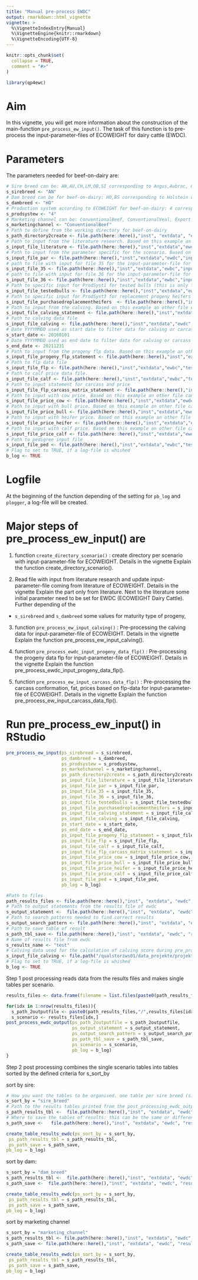```yaml
---
title: "Manual pre-process EWDC"
output: rmarkdown::html_vignette
vignette: >
  %\VignetteIndexEntry{Manual}
  %\VignetteEngine{knitr::rmarkdown}
  %\VignetteEncoding{UTF-8}
---
```


```r
knitr::opts_chunk$set(
  collapse = TRUE,
  comment = "#>"
)
```

```r
library(qp4ewc)
```

# Aim

In this vignette, you will get more information about the construction of the main-function `pre_process_ew_input()`. The task of this function is to pre-process the input-parameter-files of ECOWEIGHT for dairy cattle (EWDC).

# Parameters

The parameters needed for beef-on-dairy are:


```r
# Sire breed can be: AN,AU,CH,LM,OB,SI corresponding to Angus,Aubrac, Charolais, Limousin, Original-Braunvieh, Simmental
s_sirebreed <- "AN"
# Dam breed can be for beef-on-dairy: HO,BS corresponding to Holstein or Brown Swiss (+Braunvieh) 
s_dambreed <- "HO"
# Production system according to ECOWEIGHT for beef-on-dairy: 4 corresponding to dairy
s_prodsystew <- "4"
# Marketing channel can be: ConventionalBeef, ConventionalVeal, Export corresponding to intensive fattening system for beef or veal or all crossbred calves being sold as calves to the handler
s_marketingchannel <- "ConventionalBeef"
# Path to define from the working directory for beef-on-dairy
s_path_directory2create <- file.path(here::here(),"inst", "extdata", "ewdc", "Ecoweight_output")
# Path to input from the literature research. Based on this example an other file can be created with different input-value and input-source.
s_input_file_literature <- file.path(here::here(),"inst","extdata","ewdc",paste0("input_literature_",s_dambreed,"_",s_marketingchannel,".txt"))
# Path to input from the parameter specific for the scenario. Based on this example an other file can be created with different input-value.
s_input_file_par <- file.path(here::here(),"inst","extdata","ewdc","input_par_statement.txt")
# path to file with input for file 35 for the input-parameter-file for ECOWEIGHT
s_input_file_35 <- file.path(here::here(),"inst","extdata","ewbc","input35_statement.txt")
# path to file with input for file 36 for the input-parameter-file for ECOWEIGHT
s_input_file_36 <- file.path(here::here(),"inst","extdata","ewbc","input36_statement.txt")
# Path to specific input for ProdSyst1 for tested bulls (this is only for beef-on-beef needed)
s_input_file_testedbulls <- file.path(here::here(),"inst","extdata","ewbc","input_testedbulls.txt")
# Path to specific input for ProdSyst3 for replacement progeny heifers (this is only for beef-on-beef needed)
s_input_file_purchasedreplacementheifers  <- file.path(here::here(),"inst","extdata","ewbc","input_purchasedreplacementheifers.txt")
# Path to input from the calving. Based on this example an other file can be created with different input-values.
s_input_file_calving_statement <- file.path(here::here(),"inst","extdata","ewdc","input_calving_statement.txt")
# Path to calving data file
s_input_file_calving <- file.path(here::here(),"inst","extdata","ewdc","test","test_zws_muku_gal.csv")
# Date YYYYMMDD used as start date to filter data for calving or carcass
s_start_date <- 20160101
# Date YYYYMMDD used as end date to filter data for calving or carcass
s_end_date <- 20211231
# Path to input from the progeny flp data. Based on this example an other file can be created with different input-values.
s_input_file_progeny_flp_statement <- file.path(here::here(),"inst","extdata","ewdc","input_flp_statement.txt")
# Path to flp data file
s_input_file_flp <- file.path(here::here(),"inst","extdata","ewbc","test","zws_muku_flp.csv")
# Path to calf price data file.
s_input_file_calf <- file.path(here::here(),"inst","extdata","ewbc","test","test_calf_data.csv")
# Path to input statement for carcass and price
s_input_file_flp_carcass_matrix_statement <- file.path(here::here(),"inst","extdata","ewdc","input_flp_carcass_matrix_statement.txt")
# Path to input with cow price. Based on this example an other file can be created with different input-values.
s_input_file_price_cow <- file.path(here::here(),"inst","extdata","ewdc","cow_price.txt")
# Path to input with bull price. Based on this example an other file can be created with different input-values.
s_input_file_price_bull <- file.path(here::here(),"inst","extdata","ewdc","bull_price.txt")
# Path to input with heifer price. Based on this example an other file can be created with different input-values.
s_input_file_price_heifer <- file.path(here::here(),"inst","extdata","ewdc","heifer_price.txt")
# Path to input with calf price. Based on this example an other file can be created with different input-values
s_input_file_price_calf <- file.path(here::here(),"inst","extdata","ewdc","veal_price.txt")
# Path to pedigree input file
s_input_file_ped <- file.path(here::here(),"inst","extdata","ewbc","test","test_pedigree.txt")
# Flag to set to TRUE, if a log-file is whished
b_log <- TRUE
```

# Logfile

At the beginning of the function depending of the setting for `pb_log` and `plogger`, a log-file will be created.

# Major steps of pre_process_ew_input() are

 1) function `create_directory_scenario()` : create directory per scenario with input-parameter-file for ECOWEIGHT. Details in the vignette Explain the function create_directory_scenario().
 
 2) Read file with input from literature research and update input-parameter-file coming from literature of ECOWEIGHT. Details in the vignette Explain the part only from literature. Next to the literature some initial parameter need to be set for EWDC (ECOWEIGHT Dairy Cattle). Further depending of the 
 * `s_sirebreed` and `s_dambreed` some values for maturity type of progeny, 

 3) function `pre_process_ew_input_calving()` : Pre-processing the calving data for input-parameter-file of ECOWEIGHT. Details in the vignette Explain the function pre_process_ew_input_calving().
 
 4) function `pre_process_ewdc_input_progeny_data_flp()` : Pre-processing the progeny data flp for input-parameter-file of ECOWEIGHT. Details in the vignette Explain the function pre_process_ewdc_input_progeny_data_flp(). 
 
 5) function `pre_process_ew_input_carcass_data_flp()` : Pre-processing the carcass conformation, fat, prices based on flp-data for input-parameter-file of ECOWEIGHT. Details in the vignette Explain the function pre_process_ew_input_carcass_data_flp().

# Run pre_process_ew_input() in RStudio


```r
pre_process_ew_input(ps_sirebreed = s_sirebreed,
                     ps_dambreed = s_dambreed,
                     ps_prodsystew = s_prodsystew,
                     ps_marketchannel = s_marketingchannel,
                     ps_path_directory2create = s_path_directory2create,
                     ps_input_file_literature = s_input_file_literature,
                     ps_input_file_par = s_input_file_par,
                     ps_input_file_35 = s_input_file_35,
                     ps_input_file_36 = s_input_file_36,
                     ps_input_file_testedbulls = s_input_file_testedbulls,
                     ps_input_file_purchasedreplacementheifers = s_input_file_purchasedreplacementheifers,
                     ps_input_file_calving_statement = s_input_file_calving_statement,
                     ps_input_file_calving = s_input_file_calving,
                     ps_start_date = s_start_date,
                     ps_end_date = s_end_date,
                     ps_input_file_progeny_flp_statement = s_input_file_progeny_flp_statement,
                     ps_input_file_flp = s_input_file_flp,
                     ps_input_file_calf = s_input_file_calf,
                     ps_input_file_flp_carcass_matrix_statement = s_input_file_flp_carcass_matrix_statement,
                     ps_input_file_price_cow = s_input_file_price_cow,
                     ps_input_file_price_bull = s_input_file_price_bull,
                     ps_input_file_price_heifer = s_input_file_price_heifer,
                     ps_input_file_price_calf = s_input_file_price_calf,
                     ps_input_file_ped = s_input_file_ped,
                     pb_log = b_log)
```

```r
#Path to files
path_results_files <- file.path(here::here(),"inst", "extdata", "ewdc", "Ecoweight_output")
# Path to output statements from the results file of ewdc
s_output_statement <-  file.path(here::here(),"inst", "extdata", "ewdc", "output_statement.txt")
# Path to search patterns needed to find correct results 
s_output_search_pattern <- file.path(here::here(),"inst", "extdata", "ewdc", "output_searchpattern.txt")
# Path to save table of result 
s_path_tbl_save <- file.path(here::here(),"inst", "extdata", "ewdc", "results")
# Name of results file from ewdc
s_results_name <- "test"
# Calving data used for the calculation of calving score during pre_processing
s_input_file_calving <- file.path("/qualstorzws01/data_projekte/projekte/beef-production-model/2022/test_pipeline/data/zws_muku_gal.csv")
# Flag to set to TRUE, if a log-file is whished
b_log <- TRUE
```

Step 1 post processing reads data from the results files and makes single tables per scenario.

```r
results_files <- data.frame(filename = list.files(paste0(path_results_files,"/")))

for(idx in 1:nrow(results_files)){
  s_path_2outputfile <- paste0(path_results_files,"/",results_files[idx,],"/",s_results_name)
  s_scenario <- results_files[idx,]
post_process_ewdc_output(ps_path_2outputfile = s_path_2outputfile,
                         ps_output_statement = s_output_statement,
                         ps_output_search_pattern = s_output_search_pattern,
                         ps_path_tbl_save = s_path_tbl_save,
                         ps_scenario = s_scenario,
                         pb_log = b_log)
}
```

Step 2 post processing combines the single scenario tables into tables sorted by the defined criteria for s_sort_by

sort by sire: 
```r
# How you want the tables to be organised. one table per sire breed (sire_breed), one table per dam breed (dam_breed) or one table per marketing channel (marketing_channel)
s_sort_by = "sire_breed"
# Path to the results tables printed from the post_processing_ewdc_output function above
s_path_results_tbl <-  file.path(here::here(),"inst", "extdata", "ewdc", "results")
# Where to save the tables of results: this can be the same or different to the directory for the results saved from the initial post processing 
s_path_save <-   file.path(here::here(),"inst", "extdata", "ewdc", "results")

create_table_results_ewdc(ps_sort_by = s_sort_by,
 ps_path_results_tbl = s_path_results_tbl,
 ps_path_save = s_path_save,
pb_log = b_log)

```

sort by dam:
```r
s_sort_by = "dam_breed"
s_path_results_tbl <-  file.path(here::here(),"inst", "extdata", "ewdc", "results")
s_path_save <-  file.path(here::here(),"inst", "extdata", "ewdc", "results")

create_table_results_ewdc(ps_sort_by = s_sort_by,
 ps_path_results_tbl = s_path_results_tbl,
 ps_path_save = s_path_save,
pb_log = b_log)

```

sort by marketing channel 
```r
s_sort_by = "marketing_channel"
s_path_results_tbl <- file.path(here::here(),"inst", "extdata", "ewdc", "results")
s_path_save <- file.path(here::here(),"inst", "extdata", "ewdc", "results")

create_table_results_ewdc(ps_sort_by = s_sort_by,
 ps_path_results_tbl = s_path_results_tbl,
 ps_path_save = s_path_save,
pb_log = b_log)

```

